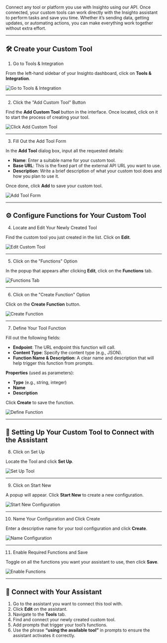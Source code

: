 Connect any tool or platform you use with Insighto using our API. Once connected, your custom tools can work directly with the Insighto assistant to perform tasks and save you time. Whether it’s sending data, getting updates, or automating actions, you can make everything work together without extra effort.

---

## 🛠️ Create your Custom Tool

1. Go to Tools & Integration

From the left-hand sidebar of your Insighto dashboard, click on **Tools & Integration**.

![Go to Tools & Integration](images/custom/1.png)

---

2. Click the "Add Custom Tool" Button

Find the **Add Custom Tool** button in the interface. Once located, click on it to start the process of creating your tool.

![Click Add Custom Tool](images/custom/2.png)

---

3. Fill Out the Add Tool Form

In the **Add Tool** dialog box, input all the requested details:

- **Name**: Enter a suitable name for your custom tool.  
- **Base URL**: This is the fixed part of the external API URL you want to use.  
- **Description**: Write a brief description of what your custom tool does and how you plan to use it.  

Once done, click **Add** to save your custom tool.

![Add Tool Form](images/custom/3.png)

---

## ⚙️ Configure Functions for Your Custom Tool 

4. Locate and Edit Your Newly Created Tool

Find the custom tool you just created in the list. Click on **Edit**.

![Edit Custom Tool](images/custom/4.png)

---

5. Click on the "Functions" Option

In the popup that appears after clicking **Edit**, click on the **Functions** tab.

![Functions Tab](images/custom/5.png)

---

6. Click on the "Create Function" Option

Click on the **Create Function** button.

![Create Function](images/custom/6.png)

---

7. Define Your Tool Function

Fill out the following fields:

- **Endpoint**: The URL endpoint this function will call.
- **Content Type**: Specify the content type (e.g., JSON).
- **Function Name & Description**: A clear name and description that will help trigger this function from prompts.

**Properties** (used as parameters):
- **Type** (e.g., string, integer)
- **Name**
- **Description**

Click **Create** to save the function.

![Define Function](images/custom/7.png)

---

## 🔗 Setting Up Your Custom Tool to Connect with the Assistant 

8. Click on Set Up

Locate the Tool and click **Set Up**.

![Set Up Tool](images/custom/8.png)

---

9. Click on Start New

A popup will appear. Click **Start New** to create a new configuration.

![Start New Configuration](images/custom/9.png)

---

10. Name Your Configuration and Click Create

Enter a descriptive name for your tool configuration and click **Create**.

![Name Configuration](images/custom/10.png)

---

11. Enable Required Functions and Save

Toggle on all the functions you want your assistant to use, then click **Save**.

![Enable Functions](images/custom/11.png)

---

## 🤖 Connect with Your Assistant

1. Go to the assistant you want to connect this tool with.
2. Click **Edit** on the assistant.
3. Navigate to the **Tools** tab.
4. Find and connect your newly created custom tool.
5. Add prompts that trigger your tool’s functions.
6. Use the phrase **“using the available tool”** in prompts to ensure the assistant activates it correctly.

